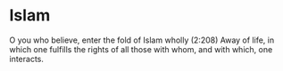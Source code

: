# Islam
O you who believe, enter the fold of Islam wholly (2:208) Away of life, in which one fulfills the rights of all those with whom, and with which, one interacts.